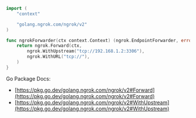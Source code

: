 ```go
import (
	"context"

	"golang.ngrok.com/ngrok/v2"
)

func ngrokForwarder(ctx context.Context) (ngrok.EndpointForwarder, error) {
	return ngrok.Forward(ctx,
		ngrok.WithUpstream("tcp://192.168.1.2:3306"),
		ngrok.WithURL("tcp://"),
	)
}
```

Go Package Docs:

- [https://pkg.go.dev/golang.ngrok.com/ngrok/v2#Forward](https://pkg.go.dev/golang.ngrok.com/ngrok/v2#Forward)
- [https://pkg.go.dev/golang.ngrok.com/ngrok/v2#WithUpstream](https://pkg.go.dev/golang.ngrok.com/ngrok/v2#WithUpstream)
